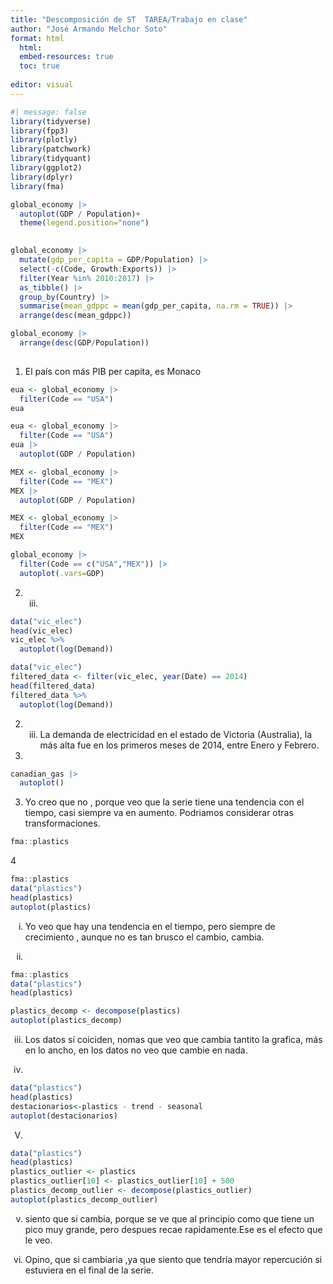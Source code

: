 ```yaml
---
title: "Descomposición de ST  TAREA/Trabajo en clase"
author: "José Armando Melchor Soto"
format: html
  html:
  embed-resources: true
  toc: true
  
editor: visual
---
```


```r
#| message: false
library(tidyverse)
library(fpp3)
library(plotly)
library(patchwork)
library(tidyquant)
library(ggplot2)
library(dplyr)
library(fma)

```

```r
global_economy |> 
  autoplot(GDP / Population)+
  theme(legend.position="none")
  
```

```r
global_economy |> 
  mutate(gdp_per_capita = GDP/Population) |> 
  select(-c(Code, Growth:Exports)) |> 
  filter(Year %in% 2010:2017) |>
  as_tibble() |> 
  group_by(Country) |> 
  summarise(mean_gdppc = mean(gdp_per_capita, na.rm = TRUE)) |> 
  arrange(desc(mean_gdppc))
```

```r
global_economy |> 
  arrange(desc(GDP/Population))
  

```

1.  El país con más PIB per capita, es Monaco

```r
eua <- global_economy |> 
  filter(Code == "USA")
eua
```

```r
eua <- global_economy |> 
  filter(Code == "USA")
eua |> 
  autoplot(GDP / Population)

```

```r
MEX <- global_economy |> 
  filter(Code == "MEX")
MEX |> 
  autoplot(GDP / Population)
```

```r
MEX <- global_economy |> 
  filter(Code == "MEX")
MEX
```

```r
global_economy |> 
  filter(Code == c("USA","MEX")) |> 
  autoplot(.vars=GDP)

```

2.  

    iii. 

```r
data("vic_elec")
head(vic_elec)
vic_elec %>%
  autoplot(log(Demand))

```

```r

data("vic_elec")
filtered_data <- filter(vic_elec, year(Date) == 2014)
head(filtered_data)
filtered_data %>%
  autoplot(log(Demand))

```

2.  

    iii. La demanda de electricidad en el estado de Victoria (Australia), la más alta fue en los primeros meses de 2014, entre Enero y Febrero.

3.  

```r
canadian_gas |> 
  autoplot()

```

3.  Yo creo que no , porque veo que la serie tiene una tendencia con el tiempo, casi siempre va en aumento. Podriamos considerar otras transformaciones.

```r
fma::plastics
```

4

```r
fma::plastics
data("plastics")
head(plastics)
autoplot(plastics)
```

i.  Yo veo que hay una tendencia en el tiempo, pero siempre de crecimiento , aunque no es tan brusco el cambio, cambia.

ii. 

```r
fma::plastics
data("plastics")
head(plastics)

plastics_decomp <- decompose(plastics)
autoplot(plastics_decomp)

```

iii. Los datos sí coiciden, nomas que veo que cambia tantito la grafica, más en lo ancho, en los datos no veo que cambie en nada.

iv. 

```r
data("plastics")
head(plastics)
destacionarios<-plastics - trend - seasonal
autoplot(destacionarios)
```

V.  

```r
data("plastics")
head(plastics)
plastics_outlier <- plastics
plastics_outlier[10] <- plastics_outlier[10] + 500 
plastics_decomp_outlier <- decompose(plastics_outlier)
autoplot(plastics_decomp_outlier)
```

v.  siento que si cambia, porque se ve que al principio como que tiene un pico muy grande, pero despues recae rapidamente.Ese es el efecto que le veo.

<!-- -->

vi. Opino, que si cambiaria ,ya que siento que tendría mayor repercución si estuviera en el final de la serie.
